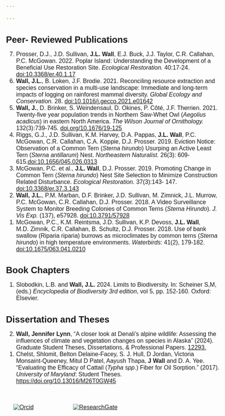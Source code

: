 ```yaml
---

---
```


<style type="text/css">
  h1 { font-family: Arial; font-size: 18pt; }
  h2 { font-family: Arial; font-size: 11pt; line-height: 0.6;}
  body { font-family: Arial; font-size: 12pt; }
</style>

<script>
  $(document).ready(function(){
    $head = $('#header');
    $head.prepend('<img src=\"HOMA.JPG\" style=\"float:center;\" >')
  });
</script>

# Peer- Reviewed Publications

<ol reversed>
  <li>Prosser, D.J., J.D. Sullivan, **J.L. Wall**, E.J. Buck, J.J. Taylor, C.R. Callahan, P.C. McGowan. 2022. Poplar Island: Understanding the Development of a Beneficial Use Restoration Site. *Ecological Restoration.* 40:17-24. [doi:10.3368/er.40.1.17](https://er.uwpress.org/content/40/1/17)</li>
    
  <li>**Wall, J.L.**, B. Loken, J.F. Brodie. 2021. Reconciling resource extraction and species conservation in a multi-use landscape: Immediate and long-term impacts of logging on rainforest mammal diversity. *Global Ecology and Conservation.* 28. [doi:10.1016/j.gecco.2021.e01642](https://www.sciencedirect.com/science/article/pii/S235198942100192X)</li>
  
  <li>**Wall, J.**, D. Brinker, S. Weindensaul, D. Okines, P. Côté, J.F. Therrien. 2021. Twenty-five year population trends in Northern Saw-Whet Owl (*Aegolius acadicus*) in eastern North America. *The Wilson Journal of Ornithology.* 132(3):739-745. [doi.org/10.1676/19-125](https://bioone.org/journals/the-wilson-journal-of-ornithology/volume-132/issue-3/19-125/Twenty-five-year-population-trends-in-Northern-Saw-whet-Owl/10.1676/19-125.short)</li>
  
  <li>Riggs, G.J., J.D. Sullivan, K.M. Harvey, D.A. Pappas, **J.L. Wall**, P.C. McGowan, C.R. Callahan, C.A. Koppie, D.J. Prosser. 2019. Eviction Notice: Observation of a Common Tern (*Sterna hirundo*) Usurping an Active Least Tern (*Sterna antillarum*) Nest. *Northeastern Naturalist.* 26(3): 609-615.[doi:10.1656/045.026.0313](https://bioone.org/journals/northeastern-naturalist/volume-26/issue-3/045.026.0313/Eviction-Notice--Observation-of-a-Sterna-hirundo-Common-Tern/10.1656/045.026.0313.short)</li>
  
  <li>McGowan, P.C. et al., **J.L. Wall**, D.J. Prosser. 2019. Promoting Change in Common Tern (*Sterna hirundo*) Nest Site Selection to Minimize Construction Related Disturbance. *Ecological Restoration.* 37(3):143- 147. [doi:10.3368/er.37.3.143](https://er.uwpress.org/content/37/3/143)</li>
  
  <li>**Wall, J.L.**, P.M. Marban, D.F. Brinker, J.D. Sullivan, M. Zimnick, J.L. Murrow, P.C. McGowan, C.R. Callahan, D.J. Prosser. 2018. A Video Surveillance System to Monitor Breeding Colonies of Common Terns (*Sterna Hirundo*). *J. Vis Exp.* (137), e57928. [doi:10.3791/57928](https://app.jove.com/t/57928/a-video-surveillance-system-to-monitor-breeding-colonies-common-terns)</li>
  
  <li>McGowan, P.C., K.M. Reintsma, J.D. Sullivan, K.P. Devoss, **J.L. Wall**, M.D. Zimnik, C.R. Callahan, B. Schultz, D.J. Prosser. 2018. Use of bank swallow (Riparia riparia) burrows as microclimates by common terns (*Sterna hirundo*) in high temperature environments. *Waterbirds*: 41(2), 179-182. [doi:10.1675/063.041.0210](https://bioone.org/journals/waterbirds/volume-41/issue-2/063.041.0210/Use-of-Bank-Swallow-Riparia-riparia-Burrows-as-Shelter-by/10.1675/063.041.0210.short)</li>
</ol>

# Book Chapters

<ol reverse>
  <li>Slobodkin, L.B. and **Wall, J.L.** 2024. Limits to Biodiversity. In: Scheiner S,M, (eds.) *Encyclopedia of Biodiversity 3rd edition*, vol 5, pp. 152-160. Oxford: Elsevier.</li>
</ol>

# Dissertation and Theses

<ol reversed>
  <li>**Wall, Jennifer Lynn**, "A closer look at Denali's alpine wildlife: Assessing the influences of climate and vegetation changes on species in Alaska" (2024). Graduate Student Theses, Dissertations, & Professional Papers. [12293.](https://scholarworks.umt.edu/etd/12293)</li>
  <li>Chelst, Shlomit, Belton Delaine-Facey, S. J. Hull, D Jordan, Victoria Monsaint-Queeney, Mitul D Patel, Aayush Thapa, **J Wall** and D. A. Yee. “Evaluating the Efficacy of Cattail (*Typha spp.*) Fiber for Oil Sorption.” (2017). *University of Maryland*: Student Theses. [https://doi.org/10.13016/M26T0GW45](https://drum.lib.umd.edu/items/e13df64c-b690-4b91-8e5e-c3ca8166361b)</li>
  
</ol>

<div style="width:120px; float:left; padding:20px">
[![Orcid](orcid.logo.png)](https://orcid.org/0000-0003-2521-9642)
</div>


<div style="width:200px; float:left; padding:20px">
[![ResearchGate](researchgate.logo.png)](https://www.researchgate.net/profile/Jennifer-Wall-4)
</div>
